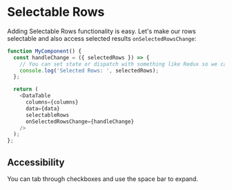 
# Selectable Rows

Adding Selectable Rows functionality is easy. Let's make our rows selectable and also access selected results `onSelectedRowsChange`:

```js
function MyComponent() {
  const handleChange = ({ selectedRows }) => {
    // You can set state or dispatch with something like Redux so we can use the retrieved data
    console.log('Selected Rows: ', selectedRows);
  };

  return (
    <DataTable
      columns={columns}
      data={data}
      selectableRows
      onSelectedRowsChange={handleChange}
    />
  );
};
```

<Canvas>
  <Story id="selectable-basic--basic" />
</Canvas>

## Accessibility

You can tab through checkboxes and use the space bar to expand.
